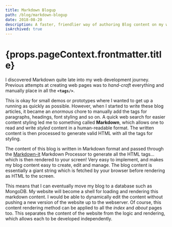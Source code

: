 ```yaml
---
title: Markdown Blogup
path: /blog/markdown-blogup
date: 2018-08-20
description: A faster, friendlier way of authoring Blog content on my website.
isArchived: true
---
```



<Page>


<h1>{props.pageContext.frontmatter.title}</h1>

I discovered Markdown quite late into my web development journey. Previous attempts at creating web
pages was to _hand-craft_ everything and manually place in all the **`<tags/>`**.

This is okay for small demos or prototypes where I wanted to get up a running as quickly as
possible. However, when I started to write these blog articles, it became an _enormous_ chore to
manually add the tags for paragraphs, headings, font styling and so on. A quick web search for
easier content styling led me to something called **Markdown**, which allows one to read and write
_styled_ content in a human-readable format. The written content is then processed to generate valid
HTML with all the tags for styling.

The content of this blog is written in Markdown format and passed through the
[Markdown-it](https://markdown-it.github.io/) Markdown Processor to generate all the HTML tags...
which is then rendered to your screen! Very easy to implement, and makes my blog content easy to
create, edit and manage. The blog content is essentially a giant string which is fetched by your
browser before rendering as HTML to the screen.

This means that I can eventually move my blog to a database such as MongoDB. My website will become
a shell for loading and rendering this markdown content. I would be able to dynamically edit the
content without pushing a new version of the website up to the webserver. Of course, this content
rendering method can be applied to all the _index_ and _about_ pages too. This separates the content
of the website from the logic and rendering, which allows each to be developed independently.

</Page>

